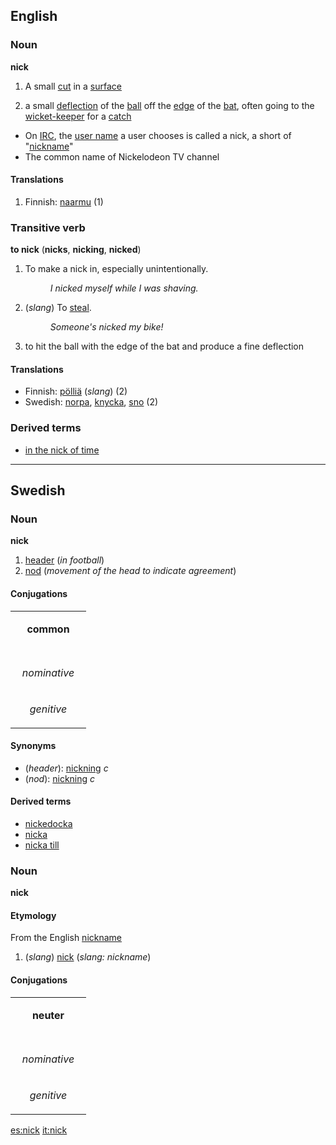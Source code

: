 {{See|Nick}}
{{wikipedia}}
==English==
===Noun===
'''nick'''

#A small [[cut]] in a [[surface]]
#{{cricket}} a small [[deflection]] of the [[ball]] off the [[edge]] of the [[bat]], often going to the [[wicket-keeper]] for a [[catch]]
*On [[IRC]], the [[user name]] a user chooses is called a nick, a short of "[[nickname]]"
*The common name of Nickelodeon TV channel

====Translations====
#Finnish: [[naarmu]] (1)

===Transitive verb===
'''to nick''' ('''nicks''', '''nicking''', '''nicked''')
#To make a nick in, especially unintentionally.
#:''I nicked myself while I was shaving.''
#(''slang'') To [[steal]].
#:''Someone's nicked my bike!''
#{{cricket}} to hit the ball with the edge of the bat and produce a fine deflection

====Translations====
*Finnish: [[pölliä]] (''slang'') (2)
*Swedish: [[norpa]], [[knycka]], [[sno]] (2)

===Derived terms===
*[[in the nick of time]]

----

==Swedish==
===Noun===
'''nick'''

#[[header]] (''in football'')
#[[nod]] (''movement of the head to indicate agreement'')

====Conjugations====
{| border=1 cellspacing=0 
| bgcolor=#FFFFF0 colspan=5 align=center | '''common''' 
|- 
|- bgcolor=#FFFFF0 align=center 
! rowspan=2 | 
| colspan=2 width=105 | ''singular'' 
| colspan=2 | ''plural'' 
|- bgcolor=#FFFFF0 align=center 
| width=105 | ''indefinite'' 
| width=105 | ''definite'' 
| width=105 | ''indefinite'' 
|  width=105 | ''definite'' 
|- align=center 
| width=105 bgcolor=#FFFFF0 | ''nominative'' 
| nick
| [[nicken]] 
| [[nickar]] 
| [[nickarna]] 
|- align=center 
| width=105 bgcolor=#FFFFF0 | ''genitive'' 
| [[nicks]] 
| [[nickens]] 
| [[nickars]] 
| [[nickarnas]]
|} 

====Synonyms====
*(''header''): [[nickning]] ''c''
*(''nod''): [[nickning]] ''c''

====Derived terms====
*[[nickedocka]]
*[[nicka]]
*[[nicka till]]

===Noun===
'''nick'''

====Etymology====
From the English [[nickname]]

#(''slang'') [[nick]] (''slang: nickname'')

====Conjugations====
{| border=1 cellspacing=0 
| bgcolor=#FFFFF0 colspan=5 align=center | '''neuter''' 
|- 
|- bgcolor=#FFFFF0 align=center 
! rowspan=2 | 
| colspan=2 width=105 | ''singular'' 
| colspan=2 | ''plural'' 
|- bgcolor=#FFFFF0 align=center 
| width=105 | ''indefinite'' 
| width=105 | ''definite'' 
| width=105 | ''indefinite'' 
|  width=105 | ''definite'' 
|- align=center 
| width=105 bgcolor=#FFFFF0 | ''nominative'' 
| nick
| [[nicket]] 
| nick
| [[nicken]] 
|- align=center 
| width=105 bgcolor=#FFFFF0 | ''genitive'' 
| [[nicks]] 
| [[nickets]] 
| [[nicks]] 
| [[nickens]]
|}

[[es:nick]]
[[it:nick]]